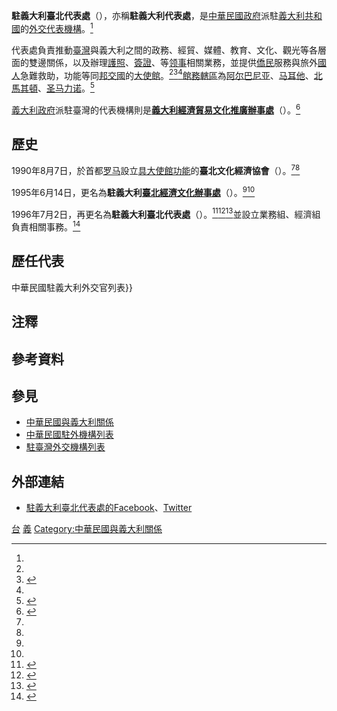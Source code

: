 {{NoteTA
|G1=地名
|1=zh-hans:台; zh-hant:臺;
}}
{{infobox Organization
|name                = 駐義大利臺北代表處
|native_name         = {{lang|it|Ufficio di Rappresentanza di Taipei in Italia}}
|image               = File:10.12 「聖誼專案」副總統視察駐義大利代表處 (Flickr id 44543447304).jpg
|size                = 
|formation           = 1990年8月
|type                = [[臺北經濟文化代表處|駐外代表處]]{{Small|（[[實質大使館|實質大使館]]）}}
|status              = 
|registration_id     = 
|leader_title        = 代表
|leader_name         = [[李新穎|李新穎]] {{Small|[[特命全權大使|大使]]}}{{noteTag|2012年9月，中華民國外交部為統一駐外人員內部職稱，明定大使館、代表處設大使、公使，代表處對外仍稱代表、副代表；辦事處設總領事、副總領事，對外仍稱處長、副處長。<ref>{{Cite web |url = https://tw.news.yahoo.com/%E7%B5%B1-%E5%90%8D%E7%A8%B1-%E4%BB%A3%E8%A1%A8%E5%B0%8D%E5%85%A7%E7%A8%B1%E5%A4%A7%E4%BD%BF-133312149.html |author = 陳培煌 |date = 2012-08-31 |title = 統一名稱 代表對內稱大使 |publisher = [[Yahoo!奇摩|Yahoo!奇摩]]引用[[中央通訊社|中央通訊社]]}}</ref><br>代表處館長為特任或簡任第十三職等至第十四職等者任大使銜代表、簡任第十二職等至第十三職等者任公使銜代表；辦事處長為簡任第十二職等任總領事銜處長。<ref>{{Cite web |url = https://law.moj.gov.tw/LawClass/LawAll.aspx?PCode=E0000017 |date = 2018-06-13 |title = 駐外機構組織通則 |publisher = 全國法規資料庫}}</ref>}}<ref name="駐外館處"/>
|leader_title2       = 
|leader_name2        = 
|headquarters        = {{ITA}}<br>Viale Liegi 17, 00198 Roma<ref name="代表處簡介"/><br>{{coord|41.921241|12.495026|type:landmark|display=inline,title}}
|num_members         = 
|region_served       = {{ITA}}<br>{{ALB}}<br/>{{MLT}}<br/>{{MKD}}<br/>{{SMR}}
|parent_organization = {{MOFA}}
|website             = {{URL|https://www.roc-taiwan.org/it/index.html|www.roc-taiwan.org/it}}
}}

'''駐義大利臺北代表處'''（{{lang-it|Ufficio di Rappresentanza di Taipei in Italia}}），亦稱'''駐義大利代表處'''，是[[中華民國政府|中華民國政府]]派駐[[意大利|義大利共和國]]的[[外交代表機構|外交代表機構]]。<ref name="駐外館處"/>

代表處負責推動[[臺灣|臺灣]]與義大利之間的政務、經貿、媒體、教育、文化、觀光等各層面的雙邊關係，以及辦理[[中華民國護照|護照]]、[[中華民國簽證政策|簽證]]、{{Link-en|文件證明|Documentary evidence}}等[[领事|领事]]相關業務，並提供[[義大利華人|僑民]]服務與旅外[[中華民國國民|國人]]急難救助，功能等同[[中華民國建交列表|邦交國]]的[[外交代表機構#大使馆|大使館]]。<ref name="代表處簡介"/><ref>{{Cite web |url = https://www.roc-taiwan.org/it/cat/19.html |title = 領務 |publisher = 中華民國駐外單位聯合網站}}</ref><ref name="駐外館處"/>[[兼轄|館務轄區]]為[[阿尔巴尼亚|阿尔巴尼亚]]、[[马耳他|马耳他]]、[[北馬其頓|北馬其頓]]、[[圣马力诺|圣马力诺]]。<ref>{{Cite web |url = https://www.boca.gov.tw/sp-foof-countrycp-03-53-ca74a-03-1.html|title = 駐館位置及聯絡資訊 |publisher = [[外交部領事事務局|外交部領事事務局]]}}</ref>

[[義大利政治|義大利政府]]派駐臺灣的代表機構則是'''[[義大利經濟貿易文化推廣辦事處|義大利經濟貿易文化推廣辦事處]]'''（{{lang|it|Ufficio Italiano di Promozione Economica, Commerciale e Culturale}}）。{{noteTag|2006年9月，由'''義大利貿易推廣[[辦事處|辦事處]]'''、'''義大利經濟文化推廣辦事處'''合併而成。<ref name="103年外交年鑑"/>}}<ref>{{Cite web |url = https://www.mofa.gov.tw/OfficesInROC_Content.aspx?n=169&sms=86&s=26&os=61 |title = 駐臺外國機構 |publisher = 中華民國外交部}}</ref>

==歷史==
1990年8月7日，於首都[[罗马|罗马]]設立[[實質大使館|具大使館功能]]的'''臺北文化經濟協會'''（{{lang|it|Istituto Culturale ed Economico di Taipei}}）。<ref name="86年外交年鑑"/><ref name="103年外交年鑑"/>

1995年6月14日，更名為'''駐義大利[[臺北經濟文化代表處|臺北經濟文化辦事處]]'''（{{lang|it|Ufficio Economico e Culturale di Taipei in Roma, Italia}}）。<ref name="86年外交年鑑"/><ref name="103年外交年鑑"/>

1996年7月2日，再更名為'''駐義大利臺北代表處'''（{{lang|it|Ufficio di Rappresentanza di Taipei in Italia}}）。<ref name="86年外交年鑑">{{Cite web |url = http://multilingual.mofa.gov.tw/web/web_UTF-8/almanac/almanac1997/3-1-4.html |title = 《中華民國86年外交年鑑》〈第三章 中外關係〉 |publisher = 中華民國外交部}}</ref><ref name="103年外交年鑑">{{Cite web |url = http://multilingual.mofa.gov.tw/web/web_UTF-8/almanac/almanac2014/09.pdf |title = 《中華民國103年外交年鑑》〈第二章 對外關係〉 |publisher = 中華民國外交部}}</ref><ref name="駐外館處">{{Cite web |url = https://www.mofa.gov.tw/OverseasOffice_Content.aspx?n=168&sms=87&s=26&os=86 |title = 駐外館處 |publisher = [[中華民國外交部|中華民國外交部]]}}</ref>並設立業務組、經濟組負責相關事務。<ref name="代表處簡介">{{Cite web |url = https://www.roc-taiwan.org/it/post/19.html |date = 2020-06-10 |title = 代表處簡介 |publisher = 中華民國駐外單位聯合網站 |deadurl= no |archiveurl = https://web.archive.org/web/20210218135941/https://www.roc-taiwan.org/it/post/19.html |archivedate = 2021-02-18}}</ref>

==歷任代表==
{{main|中華民國駐義大利大使列表{{!}}中華民國駐義大利外交官列表}}

==注釋==
{{noteFoot}}

==參考資料==
{{reflist}}

==參見==
{{Portal box|國際關係|中華民國|義大利|image2=Flag of the Republic of China.svg|image3=Flag of Italy.svg}}
*[[中華民國與義大利關係|中華民國與義大利關係]]
*[[中華民國駐外機構列表|中華民國駐外機構列表]]
*[[駐臺灣外交機構列表|駐臺灣外交機構列表]]

==外部連結==
* [https://www.facebook.com/TaiwanInItalia/ 駐義大利臺北代表處的Facebook]、[https://twitter.com/TaiwanInItalia Twitter]

{{中華民國駐外機構}}

[[Category:駐義大利外交代表機構|台]]
[[Category:中華民國駐外實質大使館|義]]
[[Category:中華民國與義大利關係|Category:中華民國與義大利關係]]